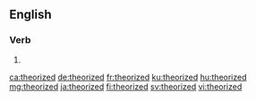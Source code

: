 ==English==

===Verb===
{{head|en|verb form}}

# {{en-past of|theorize}}

[[ca:theorized]]
[[de:theorized]]
[[fr:theorized]]
[[ku:theorized]]
[[hu:theorized]]
[[mg:theorized]]
[[ja:theorized]]
[[fi:theorized]]
[[sv:theorized]]
[[vi:theorized]]